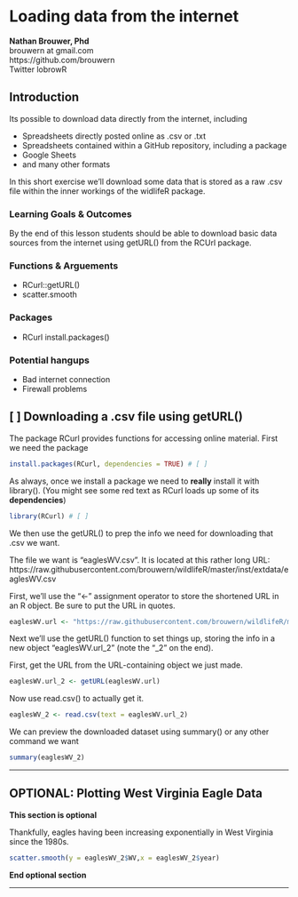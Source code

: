 # Loading data from the internet

| **Nathan Brouwer, Phd**
| brouwern at gmail.com
| https://github.com/brouwern
| Twitter lobrowR

## Introduction

Its possible to download data directly from the internet, including

* Spreadsheets directly posted online as .csv or .txt
* Spreadsheets contained within a GitHub repository, including a package
* Google Sheets
* and many other formats

In this short exercise we'll download some data that is stored as a raw .csv file within the inner workings of the widlifeR package.  

### Learning Goals & Outcomes

By the end of this lesson students should be able to download basic data sources from the internet using getURL() from the RCUrl package.

  
### Functions & Arguements

* RCurl::getURL()
* scatter.smooth

### Packages 

* RCurl
install.packages()

### Potential hangups

* Bad internet connection
* Firewall problems



## [ ] Downloading a .csv file using getURL()

The package RCurl provides functions for accessing online material.  First we need the package

```r
install.packages(RCurl, dependencies = TRUE) # [ ]
```

As always, once we install a package we need to **really** install it with library(). (You might see some red text as RCurl loads up some of its **dependencies**)
```r
library(RCurl) # [ ]
```

We then use the getURL() to prep the info we need for downloading that .csv we want.

| The file we want is "eaglesWV.csv".  It is located at this rather long URL:
| https://raw.githubusercontent.com/brouwern/wildlifeR/master/inst/extdata/eaglesWV.csv

First, we'll use the "<-" assignment operator to store the shortened URL in an R object.  Be sure to put the URL in quotes.
```r
eaglesWV.url <- "https://raw.githubusercontent.com/brouwern/wildlifeR/master/inst/extdata/eaglesWV.csv" # [ ]
```

Next we'll use the getURL() function to set things up, storing the info in a new object "eaglesWV.url_2"  (note the "_2" on the end).

First, get the URL from the URL-containing object we just made.
```r
eaglesWV.url_2 <- getURL(eaglesWV.url)
```

Now use read.csv() to actually get it.
```r
eaglesWV_2 <- read.csv(text = eaglesWV.url_2)
```

We can preview the downloaded dataset using summary() or any other command we want

```r
summary(eaglesWV_2)
```



----------------------

## OPTIONAL: Plotting West Virginia Eagle Data

**This section is optional** 

Thankfully, eagles having been increasing exponentially in West Virginia since the 1980s.
```r
scatter.smooth(y = eaglesWV_2$WV,x = eaglesWV_2$year)
```

**End optional section** 

----------------------


